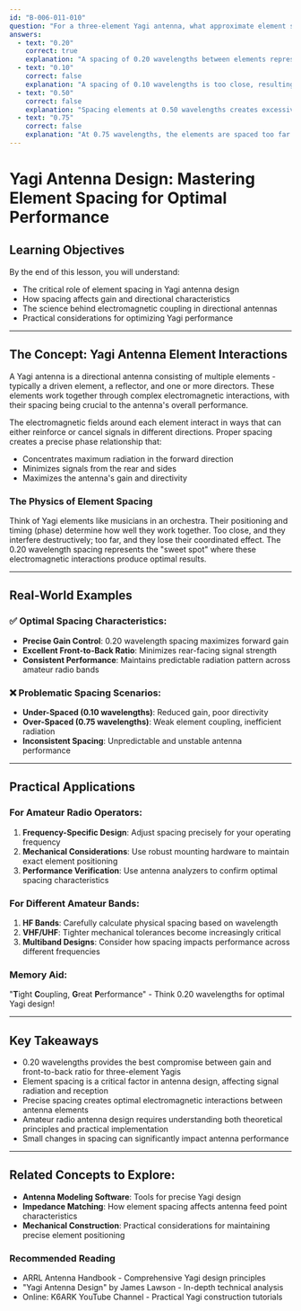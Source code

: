 ```yaml
---
id: "B-006-011-010"
question: "For a three-element Yagi antenna, what approximate element spacing (in wavelengths) provides the best compromise between gain and front-to-back ratio?"
answers:
  - text: "0.20"
    correct: true
    explanation: "A spacing of 0.20 wavelengths between elements represents an optimal design that balances maximum forward gain with good front-to-back ratio performance. At this spacing, the driver (driven element) and reflector/director are positioned to create constructive interference in the forward direction while maintaining destructive interference to the rear, resulting in both improved directivity and signal strength."
  - text: "0.10"
    correct: false
    explanation: "A spacing of 0.10 wavelengths is too close, resulting in reduced mutual coupling efficiency between elements. This closer spacing limits the antenna's ability to create the necessary phase relationships to achieve good gain and front-to-back performance, causing decreased overall antenna effectiveness."
  - text: "0.50"
    correct: false
    explanation: "Spacing elements at 0.50 wavelengths creates excessive separation, which reduces the mutual coupling effects that are critical to Yagi antenna performance. This wider spacing leads to decreased gain and less precise control of the radiation pattern compared to the optimal 0.20 wavelength spacing."
  - text: "0.75"
    correct: false
    explanation: "At 0.75 wavelengths, the elements are spaced too far apart, significantly reducing the electromagnetic interaction between elements. This excessive spacing prevents the precise phasing required for maximizing forward gain and front-to-back ratio, resulting in a less efficient antenna design."
---
```


# Yagi Antenna Design: Mastering Element Spacing for Optimal Performance

## Learning Objectives
By the end of this lesson, you will understand:
- The critical role of element spacing in Yagi antenna design
- How spacing affects gain and directional characteristics
- The science behind electromagnetic coupling in directional antennas
- Practical considerations for optimizing Yagi performance

---

## The Concept: Yagi Antenna Element Interactions

A Yagi antenna is a directional antenna consisting of multiple elements - typically a driven element, a reflector, and one or more directors. These elements work together through complex electromagnetic interactions, with their spacing being crucial to the antenna's overall performance.

The electromagnetic fields around each element interact in ways that can either reinforce or cancel signals in different directions. Proper spacing creates a precise phase relationship that:
- Concentrates maximum radiation in the forward direction
- Minimizes signals from the rear and sides
- Maximizes the antenna's gain and directivity

### The Physics of Element Spacing

Think of Yagi elements like musicians in an orchestra. Their positioning and timing (phase) determine how well they work together. Too close, and they interfere destructively; too far, and they lose their coordinated effect. The 0.20 wavelength spacing represents the "sweet spot" where these electromagnetic interactions produce optimal results.

---

## Real-World Examples

### ✅ Optimal Spacing Characteristics:
- **Precise Gain Control**: 0.20 wavelength spacing maximizes forward gain
- **Excellent Front-to-Back Ratio**: Minimizes rear-facing signal strength
- **Consistent Performance**: Maintains predictable radiation pattern across amateur radio bands

### ❌ Problematic Spacing Scenarios:
- **Under-Spaced (0.10 wavelengths)**: Reduced gain, poor directivity
- **Over-Spaced (0.75 wavelengths)**: Weak element coupling, inefficient radiation
- **Inconsistent Spacing**: Unpredictable and unstable antenna performance

---

## Practical Applications

### For Amateur Radio Operators:
1. **Frequency-Specific Design**: Adjust spacing precisely for your operating frequency
2. **Mechanical Considerations**: Use robust mounting hardware to maintain exact element positioning
3. **Performance Verification**: Use antenna analyzers to confirm optimal spacing characteristics

### For Different Amateur Bands:
1. **HF Bands**: Carefully calculate physical spacing based on wavelength
2. **VHF/UHF**: Tighter mechanical tolerances become increasingly critical
3. **Multiband Designs**: Consider how spacing impacts performance across different frequencies

### Memory Aid:
"**T**ight **C**oupling, **G**reat **P**erformance" - Think 0.20 wavelengths for optimal Yagi design!

---

## Key Takeaways

- 0.20 wavelengths provides the best compromise between gain and front-to-back ratio for three-element Yagis
- Element spacing is a critical factor in antenna design, affecting signal radiation and reception
- Precise spacing creates optimal electromagnetic interactions between antenna elements
- Amateur radio antenna design requires understanding both theoretical principles and practical implementation
- Small changes in spacing can significantly impact antenna performance

---

## Related Concepts to Explore:
- **Antenna Modeling Software**: Tools for precise Yagi design
- **Impedance Matching**: How element spacing affects antenna feed point characteristics
- **Mechanical Construction**: Practical considerations for maintaining precise element positioning

### Recommended Reading
- ARRL Antenna Handbook - Comprehensive Yagi design principles
- "Yagi Antenna Design" by James Lawson - In-depth technical analysis
- Online: K6ARK YouTube Channel - Practical Yagi construction tutorials